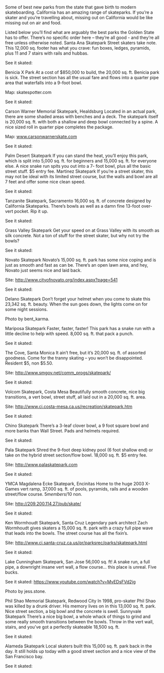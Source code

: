 Some of best new parks from the state that gave birth to modern skateboarding.
California has an amazing range of skateparks. If you’re a skater and you’re travelling about, missing out on California would be like missing out on air and food.

Listed below you’ll find what are arguably the best parks the Golden State has to offer. There’s no specific order here – they’re all good - and they’re all free unless otherwise noted.
Santa Ana Skatepark
Street skaters take note. This 12,000 sq. footer has what you crave: fun boxes, ledges, pyramids, plus 11 and 7 stairs with rails and hubbas.

See it skated:


Benicia X Park
At a cost of $850,000 to build, the 20,000 sq. ft. Benicia park is sick. The street section has all the usual fare and flows into a quarter pipe area that waterfalls into a 9-foot bowl.

Map: skatespotter.com

See it skated:


Carson Warner Memorial Skatepark, Healdsburg
Located in an actual park, there are some shaded areas with benches and a deck. The skatepark itself is 20,000 sq. ft. with both a shallow and deep bowl connected by a spine. A nice sized roll in quarter pipe completes the package.

Map: www.carsonwarnerskate.com

See it skated:


Palm Desert Skatepark
If you can stand the heat, you’ll enjoy this park, which is split into 5,000 sq. ft. for beginners and 15,000 sq. ft. for everyone else. A nice snake run spits you out into a 7- foot bowl, plus all the basic street stuff. $5 entry fee.
Martinez Skatepark
If you’re a street skater, this may not be ideal with its limited street course, but the walls and bowl are all 7 feet and offer some nice clean speed.

See it skated:


Tanzanite Skatepark, Sacramento
16,000 sq. ft. of concrete designed by California Skateparks. There’s bowls as well as a damn fine 13-foot over-vert pocket. Rip it up.

See it skated:


Grass Valley Skatepark
Get your speed on at Grass Valley with its smooth as silk concrete. Not a ton of stuff for the street skater, but why not try the bowls?

See it skated:


Novato Skatepark
Novato’s 15,000 sq. ft. park has some nice coping and is just as smooth and fast as can be. There’s an open lawn area, and hey, Novato just seems nice and laid back.

Site: http://www.cityofnovato.org/index.aspx?page=541

See it skated:


Delano Skatepark
Don’t forget your helmet when you come to skate this 23,342 sq. ft. beauty. When the sun goes down, the lights come on for some night sessions.


Photo by bent_karma.


Mariposa Skatepark
Faster, faster, faster! This park has a snake run with a little decline to help with speed. 8,000 sq. ft. that pack a punch.

See it skated:


The Cove, Santa Monica
It ain’t free, but it’s 20,000 sq. ft. of assorted goodness. Come for the tranny skating – you won’t be disappointed. Resident $5, non $5.50.

Site: http://www.smgov.net/comm_progs/skatepark/

See it skated:


Volcom Skatepark, Costa Mesa
Beautifully smooth concrete, nice big transitions, a vert bowl, street stuff, all laid out in a 20,000 sq. ft. area.

Site: http://www.ci.costa-mesa.ca.us/recreation/skatepark.htm

See it skated:


Chino Skatepark
There’s a 3-leaf clover bowl, a 9 foot square bowl and more banks than Wall Street. Pads and helmets required.

See it skated:


Pala Skatepark
Shred the 9-foot deep kidney pool (6 foot shallow end) or take on the hybrid street section/flow bowl. 18,000 sq. ft. $5 entry fee.

Site: http://www.palaskatepark.com

See it skated:


YMCA Magdalena Ecke Skatepark, Encinitas
Home to the huge 2003 X-Games vert ramp, 37,000 sq. ft. of pools, pyramids, rails and a wooden street/flow course. $5 members/$10 non.

Site: http://209.200.114.27/pub/skate/

See it skated:


Ken Wormhoudt Skatepark, Santa Cruz
Legendary park architect Zach Wormhoudt gives skaters a 15,000 sq. ft. park with a crazy full pipe wave that leads into the bowls. The street course has all the fixin’s.

Site: http://www.ci.santa-cruz.ca.us/pr/parksrec/parks/skatepark.html

See it skated:


Lake Cunningham Skatepark, San Jose
56,000 sq. ft! A snake run, a full pipe, a downright insane vert wall, a flow course… this place is unreal. Five bucks.

See it skated: https://www.youtube.com/watch?v=MvEDsFVd2jg


Photo by jess.stone.


Phil Shao Memorial Skatepark, Redwood City
In 1998, pro-skater Phil Shao was killed by a drunk driver. His memory lives on in this 13,000 sq. ft. park. Nice street section, a big bowl and the concrete is swell.
Sunnyvale Skatepark
There’s a nice big bowl, a whole whack of things to grind and some really smooth transitions between the bowls. Throw in the vert wall, stairs, and you’ve got a perfectly skateable 18,500 sq. ft.

See it skated:


Alameda Skatepark
Local skaters built this 15,000 sq. ft. park back in the day. It still holds up today with a good street section and a nice view of the San Francisco bay.

See it skated:

